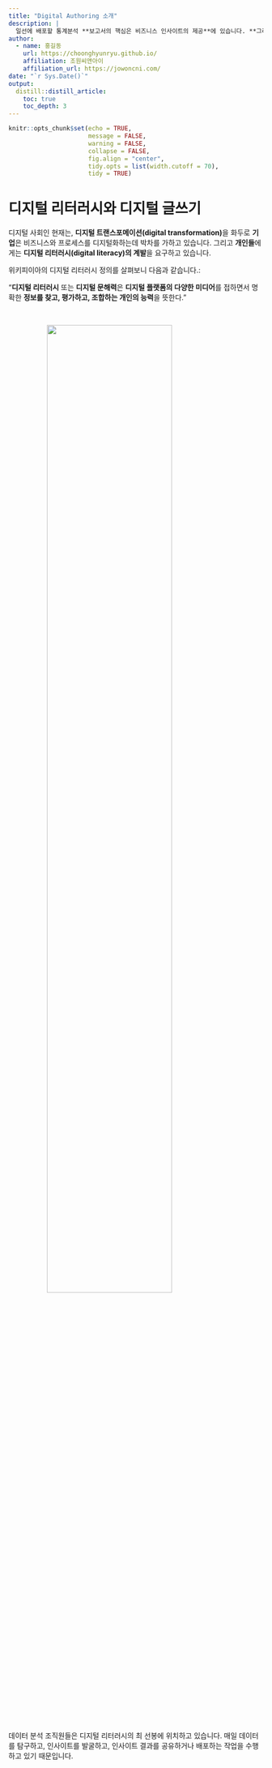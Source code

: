 ```yaml
---
title: "Digital Authoring 소개"
description: |
  일선에 배포할 통계분석 **보고서의 핵심은 비즈니스 인사이트의 제공**에 있습니다. **그러나** 인사이트 발굴을 위한 분석가의 노력과 더불어 보고서 서식을 만들고, 시각화 결과를 옮겨서 **문서를 편집하는 일련의 작업들에도 많은 리소스가 소비**됩니다. 이와 같은 **휴먼 리소스의 소비를 줄이고자 보고서 (반)자동화 방안을 고찰**합니다.
author:
  - name: 홍길동 
    url: https://choonghyunryu.github.io/
    affiliation: 조원씨앤아이
    affiliation_url: https://jowoncni.com/    
date: "`r Sys.Date()`"
output: 
  distill::distill_article:
    toc: true
    toc_depth: 3  
---
```


```r
knitr::opts_chunk$set(echo = TRUE, 
                      message = FALSE, 
                      warning = FALSE, 
                      collapse = FALSE,
                      fig.align = "center",
                      tidy.opts = list(width.cutoff = 70), 
                      tidy = TRUE)
```


# 디지털 리터러시와 디지털 글쓰기

디지털 사회인 현재는, **디지털 트랜스포메이션(digital transformation)**을 화두로 **기업**은 비즈니스와 프로세스를 디지털화하는데 박차를 가하고 있습니다. 그리고 **개인들**에게는 **디지털 리터러시(digital literacy)의 계발**을 요구하고 있습니다.

위키피이아의 디지털 리터러시 정의를 살펴보니 다음과 같습니다.:

"**디지털 리터러시** 또는 **디지털 문해력**은 **디지털 플랫폼의 다양한 미디어**를 접하면서 명확한 **정보를 찾고, 평가하고, 조합하는 개인의 능력**을 뜻한다."

<br>

![](img/digital_write.jpg){width=70% style="display: block; margin: 0 auto"}


<br>

데이터 분석 조직원들은 디지털 리터러시의 최 선봉에 위치하고 있습니다. 매일 데이터를 탐구하고, 인사이트를 발굴하고, 인사이트 결과를 공유하거나 배포하는 작업을 수행하고 있기 때문입니다.


